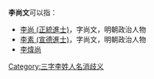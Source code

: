 '''李尚文'''可以指：
* [[李尚_(正統進士)|李尚 (正統進士)]]，字尚文，明朝政治人物
* [[李素_(宣德進士)|李素 (宣德進士)]]，字尚文，明朝政治人物
* [[李煒尚|李煒尚]]
{{disambig}}

[[Category:三字李姓人名消歧义|Category:三字李姓人名消歧义]]